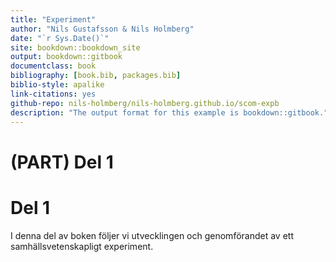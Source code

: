```yaml
--- 
title: "Experiment"
author: "Nils Gustafsson & Nils Holmberg"
date: "`r Sys.Date()`"
site: bookdown::bookdown_site
output: bookdown::gitbook
documentclass: book
bibliography: [book.bib, packages.bib]
biblio-style: apalike
link-citations: yes
github-repo: nils-holmberg/nils-holmberg.github.io/scom-expb
description: "The output format for this example is bookdown::gitbook."
---
```


# (PART) Del 1 {-}

# Del 1 {-}
[00-1-wc-file]: <> (24.28 %)
[00-1-comment]: <> (1 sidor)

I denna del av boken följer vi utvecklingen och genomförandet av ett samhällsvetenskapligt experiment. 
